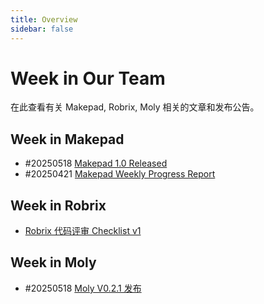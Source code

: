 ```yaml
---
title: Overview
sidebar: false
---
```


# Week in Our Team

在此查看有关 Makepad, Robrix, Moly 相关的文章和发布公告。

## Week in Makepad

- #20250518 [Makepad 1.0 Released](/zh/weekly/makepad/20250518)
- #20250421 [Makepad Weekly Progress Report](/zh/weekly/makepad/20250421)

## Week in Robrix

- [Robrix 代码评审 Checklist v1](/weekly/robrix/code-review-checklist)


## Week in Moly

- #20250518 [Moly V0.2.1 发布](/zh/weekly/moly/20250518)